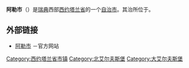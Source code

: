 {{Unreferenced|time=2018-08-10T06:40:31+00:00}}
{{Infobox Kommun|
fullname=Ale kommun|
coatofarms=[[Image:Ale_vapen.svg|100px]]|
county=[[西约塔兰省|西约塔兰省]]|
province=[[西约特兰|西约特兰]]|
capital={{link-en|内丁厄努尔|Nödinge-Nol}}|
code=1440|
map=[[Image:Ale_Municipality_in_Västra_Götaland_County.png|200px]]|
arearank=第230名|
area=333.25|
arealand=318.27|
populationrank=第90名|
population=26,800|
densityrank=第60名|
populationdensity=84.2|
website=http://www.ale.se/|
footnotes=面积与人口统计数据来自[[瑞典统计局|瑞典统计局]]，截至2006年12月31日}}

'''阿勒市'''（{{lang-sv|Ale kommun}}）是[[瑞典|瑞典]]西部[[西约塔兰省|西约塔兰省]]的一个[[瑞典自治市|自治市]]。其治所位于{{link-en|内丁厄努尔|Nödinge-Nol}}。

==外部链接==
*[http://www.ale.se/ 阿勒市] {{Wayback|url=http://www.ale.se/ |date=20210524153956 }}－官方网站

{{Västra Götaland County}}
{{Localities in Ale Municipality}}

{{coord|57|55|30|N|12|5|13|E|display=title}}

[[Category:西约塔兰省市镇|Category:西约塔兰省市镇]]
[[Category:北艾尔夫斯堡|Category:北艾尔夫斯堡]]
[[Category:大艾尔夫斯堡|Category:大艾尔夫斯堡]]